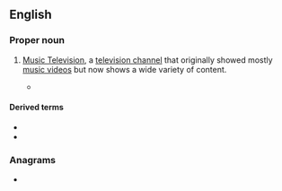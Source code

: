 ==English==

===Proper noun===
{{en-proper noun}}

# {{lb|en|television}} [[w:MTV|Music Television]], a [[television channel]] that originally showed mostly [[music video]]s but now shows a wide variety of content.
#* {{quote-song|en|year=1985|title=Money for Nothing|author=Sting & Mark Knopfler|album=Brothers in Arms|artist=Dire Straits|passage=I want my, I want my '''MTV''' / Now look at them yo-yo's, that's the way you do it / You play the guitar on the '''MTV''' / That ain't workin', that's the way you do it / Money for nothin', and chicks for free}}

====Derived terms====
* {{l|en|KTV}}
* {{l|en|MTV generation}}

===Anagrams===
* {{anagrams|en|a=mtv|MVT|mvt}}